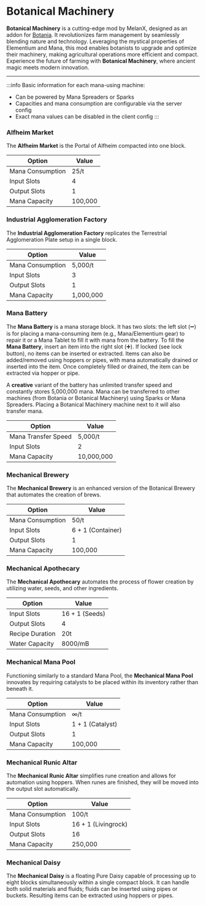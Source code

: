 # Botanical Machinery


<ProjectHeader slug="botanical-machinery" mcVersion="1.16" />

**Botanical Machinery** is a cutting-edge mod by MelanX, designed as an addon
for [Botania](https://modrinth.com/mod/botania). It revolutionizes farm management by seamlessly blending nature and
technology. Leveraging the mystical properties of Elementium and Mana, this mod enables botanists to upgrade and
optimize their machinery, making agricultural operations more efficient and compact. Experience the future of farming
with **Botanical Machinery**, where ancient magic meets modern innovation.

---

:::info
Basic information for each mana-using machine:
- Can be powered by Mana Spreaders or Sparks
- Capacities and mana consumption are configurable via the server config
- Exact mana values can be disabled in the client config
  :::

### Alfheim Market
The **Alfheim Market** is the Portal of Alfheim compacted into one block.

| Option           | Value   |
|------------------|---------|
| Mana Consumption | 25/t    |
| Input Slots      | 4       |
| Output Slots     | 1       |
| Mana Capacity    | 100,000 |

### Industrial Agglomeration Factory
The **Industrial Agglomeration Factory** replicates the Terrestrial Agglomeration Plate setup in a single block.

| Option           | Value     |
|------------------|-----------|
| Mana Consumption | 5,000/t   |
| Input Slots      | 3         |
| Output Slots     | 1         |
| Mana Capacity    | 1,000,000 |

### Mana Battery
The **Mana Battery** is a mana storage block. It has two slots: the left slot (➖) is for placing a mana-consuming item
(e.g., Mana/Elementium gear) to repair it or a Mana Tablet to fill it with mana from the battery. To fill the **Mana
Battery**, insert an item into the right slot (➕). If locked (see lock button), no items can be inserted or extracted.
Items can also be added/removed using hoppers or pipes, with mana automatically drained or inserted into the item. Once
completely filled or drained, the item can be extracted via hopper or pipe.

A **creative** variant of the battery has unlimited transfer speed and constantly stores 5,000,000 mana. Mana can be
transferred to other machines (from Botania or Botanical Machinery) using Sparks or Mana Spreaders. Placing a Botanical
Machinery machine next to it will also transfer mana.

| Option              | Value      |
|---------------------|------------|
| Mana Transfer Speed | 5,000/t    |
| Input Slots         | 2          |
| Mana Capacity       | 10,000,000 |

### Mechanical Brewery
The **Mechanical Brewery** is an enhanced version of the Botanical Brewery that automates the creation of brews.

| Option           | Value             |
|------------------|-------------------|
| Mana Consumption | 50/t              |
| Input Slots      | 6 + 1 (Container) |
| Output Slots     | 1                 |
| Mana Capacity    | 100,000           |

### Mechanical Apothecary
The **Mechanical Apothecary** automates the process of flower creation by utilizing water, seeds, and other ingredients.

| Option          | Value          |
|-----------------|----------------|
| Input Slots     | 16 + 1 (Seeds) |
| Output Slots    | 4              |
| Recipe Duration | 20t            |
| Water Capacity  | 8000/mB        |

### Mechanical Mana Pool
Functioning similarly to a standard Mana Pool, the **Mechanical Mana Pool** innovates by requiring catalysts to be
placed within its inventory rather than beneath it.

| Option           | Value            |
|------------------|------------------|
| Mana Consumption | ∞/t              |
| Input Slots      | 1 + 1 (Catalyst) |
| Output Slots     | 1                |
| Mana Capacity    | 100,000          |

### Mechanical Runic Altar
The **Mechanical Runic Altar** simplifies rune creation and allows for automation using hoppers. When runes are
finished, they will be moved into the output slot automatically.

| Option           | Value               |
|------------------|---------------------|
| Mana Consumption | 100/t               |
| Input Slots      | 16 + 1 (Livingrock) |
| Output Slots     | 16                  |
| Mana Capacity    | 250,000             |

### Mechanical Daisy
The **Mechanical Daisy** is a floating Pure Daisy capable of processing up to eight blocks simultaneously within a
single compact block. It can handle both solid materials and fluids; fluids can be inserted using pipes or buckets.
Resulting items can be extracted using hoppers or pipes.
